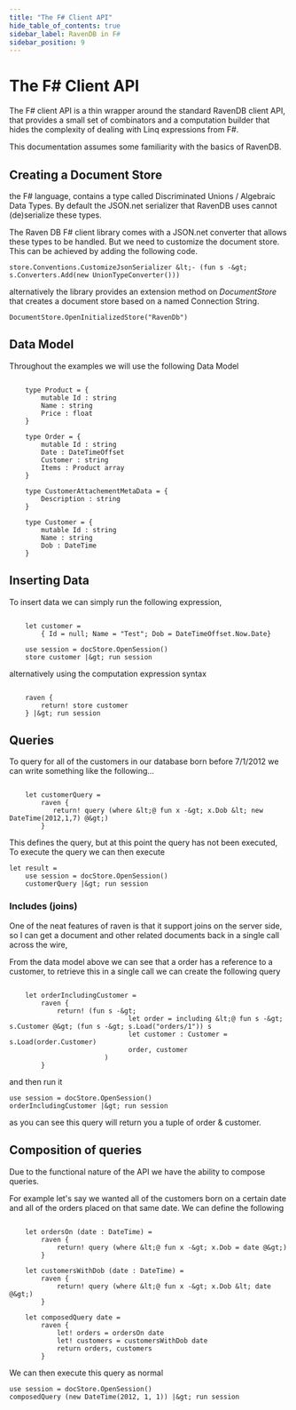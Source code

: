 ```yaml
---
title: "The F# Client API"
hide_table_of_contents: true
sidebar_label: RavenDB in F#
sidebar_position: 9
---
```



# The F# Client API

The F# client API is a thin wrapper around the standard RavenDB client API, that provides a small set of combinators and a computation builder that hides the complexity of dealing with Linq expressions from F#.

This documentation assumes some familiarity with the basics of RavenDB. 

## Creating a Document Store

the F# language, contains a type called Discriminated Unions / Algebraic Data Types. By default the JSON.net serializer that RavenDB uses cannot (de)serialize these types. 

The Raven DB F# client library comes with a JSON.net converter that allows these types to be handled. But we need to customize the document store. This can be achieved by adding the following code. 

	store.Conventions.CustomizeJsonSerializer &lt;- (fun s -&gt; s.Converters.Add(new UnionTypeConverter()))

alternatively the library provides an extension method on *DocumentStore* that creates a document store based on a named Connection String. 

	DocumentStore.OpenInitializedStore("RavenDb")
	
## Data Model 

Throughout the examples we will use the following Data Model
```

	type Product = {
		mutable Id : string
		Name : string
		Price : float
	}

	type Order = {
		mutable Id : string
		Date : DateTimeOffset
		Customer : string
		Items : Product array
	}

	type CustomerAttachementMetaData = {
		Description : string	
	}

	type Customer = {
		mutable Id : string
		Name : string
		Dob : DateTime
	}

```
## Inserting Data

To insert data we can simply run the following expression, 
```

	let customer = 
		{ Id = null; Name = "Test"; Dob = DateTimeOffset.Now.Date}

	use session = docStore.OpenSession()
	store customer |&gt; run session
```
alternatively using the computation expression syntax
```

	raven {
		return! store customer
	} |&gt; run session
```
## Queries

To query for all of the customers in our database born before 7/1/2012 we can write something like the following... 
```

	let customerQuery = 
		raven { 
		   return! query (where &lt;@ fun x -&gt; x.Dob &lt; new DateTime(2012,1,7) @&gt;)
		}

```
This defines the query, but at this point the query has not been executed, To execute the query we can then execute 

	let result = 
		use session = docStore.OpenSession()
		customerQuery |&gt; run session

### Includes (joins)

One of the neat features of raven is that it support joins on the server side, so I can get a document and other related documents back in a single call across the wire, 

From the data model above we can see that a order has a reference to a customer, to retrieve this in a single call we can create the following query
```

	let orderIncludingCustomer = 
		raven { 
			return! (fun s -&gt; 
                              let order = including &lt;@ fun s -&gt; s.Customer @&gt; (fun s -&gt; s.Load("orders/1")) s
                              let customer : Customer = s.Load(order.Customer)
                              order, customer
                        )
		}
```
and then run it

	use session = docStore.OpenSession()
	orderIncludingCustomer |&gt; run session

as you can see this query will return you a tuple of order & customer.

## Composition of queries

Due to the functional nature of the API we have the ability to compose queries.

For example let's say we wanted all of the customers born on a certain date and all of the orders placed on that same date. We can define the following
```

	let ordersOn (date : DateTime) = 
		raven { 
			return! query (where &lt;@ fun x -&gt; x.Dob = date @&gt;)
		}
	
	let customersWithDob (date : DateTime) = 
		raven { 
			return! query (where &lt;@ fun x -&gt; x.Dob &lt; date @&gt;)
		}

	let composedQuery date = 
		raven { 
			let! orders = ordersOn date
			let! customers = customersWithDob date
			return orders, customers 
		}

```
We can then execute this query as normal

	use session = docStore.OpenSession()
	composedQuery (new DateTime(2012, 1, 1)) |&gt; run session	
	

 
